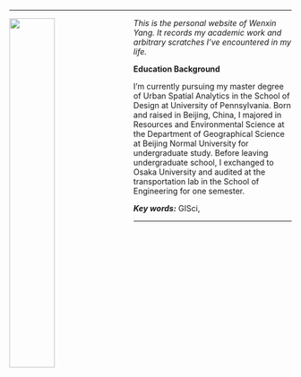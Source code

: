 --------------------------------------------------------------------------


<img src="https://raw.githubusercontent.com/wxyang007/wxyang007.github.io/master/pics/wxyang.jpg" style="width:40%; margin-right: 20px" align="left">

_This is the personal website of Wenxin Yang. It records my academic work and arbitrary scratches I've encountered in my life._


__Education Background__

I'm currently pursuing my master degree of Urban Spatial Analytics in the School of Design at University of Pennsylvania. Born and raised in Beijing, China, I majored in Resources and Environmental Science at the Department of Geographical Science at Beijing Normal University for undergraduate study. Before leaving undergraduate school, I exchanged to Osaka University and audited at the transportation lab in the School of Engineering for one semester.


*__Key words:__* GISci, 


---------------------------------------------------------------------------

